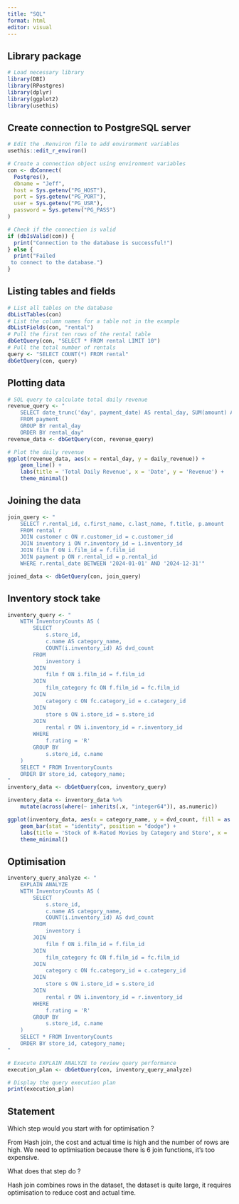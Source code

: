 ```yaml
---
title: "SQL"
format: html
editor: visual
---
```


## Library package

```r
# Load necessary library
library(DBI)
library(RPostgres)
library(dplyr)
library(ggplot2)
library(usethis)

```

## Create connection to PostgreSQL server

```r
# Edit the .Renviron file to add environment variables
usethis::edit_r_environ()

# Create a connection object using environment variables
con <- dbConnect(
  Postgres(),
  dbname = "Jeff",
  host = Sys.getenv("PG_HOST"),
  port = Sys.getenv("PG_PORT"),
  user = Sys.getenv("PG_USR"),
  password = Sys.getenv("PG_PASS")
)

# Check if the connection is valid
if (dbIsValid(con)) {
  print("Connection to the database is successful!")
} else {
  print("Failed
 to connect to the database.")
}

```

## Listing tables and fields

```r
# List all tables on the database
dbListTables(con)
# List the column names for a table not in the example
dbListFields(con, "rental")
# Pull the first ten rows of the rental table
dbGetQuery(con, "SELECT * FROM rental LIMIT 10")
# Pull the total number of rentals
query <- "SELECT COUNT(*) FROM rental"
dbGetQuery(con, query)
```

## Plotting data

```r
# SQL query to calculate total daily revenue
revenue_query <- "
    SELECT date_trunc('day', payment_date) AS rental_day, SUM(amount) AS daily_revenue
    FROM payment
    GROUP BY rental_day
    ORDER BY rental_day"
revenue_data <- dbGetQuery(con, revenue_query)

# Plot the daily revenue
ggplot(revenue_data, aes(x = rental_day, y = daily_revenue)) +
    geom_line() +
    labs(title = 'Total Daily Revenue', x = 'Date', y = 'Revenue') +
    theme_minimal()

```

## Joining the data

```r
join_query <- "
    SELECT r.rental_id, c.first_name, c.last_name, f.title, p.amount
    FROM rental r
    JOIN customer c ON r.customer_id = c.customer_id
    JOIN inventory i ON r.inventory_id = i.inventory_id
    JOIN film f ON i.film_id = f.film_id
    JOIN payment p ON r.rental_id = p.rental_id
    WHERE r.rental_date BETWEEN '2024-01-01' AND '2024-12-31'"

joined_data <- dbGetQuery(con, join_query)

```

## Inventory stock take

```r
inventory_query <- "
    WITH InventoryCounts AS (
        SELECT
            s.store_id,
            c.name AS category_name,
            COUNT(i.inventory_id) AS dvd_count
        FROM
            inventory i
        JOIN
            film f ON i.film_id = f.film_id
        JOIN
            film_category fc ON f.film_id = fc.film_id
        JOIN
            category c ON fc.category_id = c.category_id
        JOIN
            store s ON i.store_id = s.store_id
        JOIN
            rental r ON i.inventory_id = r.inventory_id
        WHERE
            f.rating = 'R'
        GROUP BY
            s.store_id, c.name
    )
    SELECT * FROM InventoryCounts
    ORDER BY store_id, category_name;
"
inventory_data <- dbGetQuery(con, inventory_query)

inventory_data <- inventory_data %>%
    mutate(across(where(~ inherits(.x, "integer64")), as.numeric))

ggplot(inventory_data, aes(x = category_name, y = dvd_count, fill = as.factor(store_id))) +
    geom_bar(stat = "identity", position = "dodge") +
    labs(title = 'Stock of R-Rated Movies by Category and Store', x = 'Movie Category', y = 'Number of DVDs') +
    theme_minimal()
```

## Optimisation

```r
inventory_query_analyze <- "
    EXPLAIN ANALYZE
    WITH InventoryCounts AS (
        SELECT
            s.store_id,
            c.name AS category_name,
            COUNT(i.inventory_id) AS dvd_count
        FROM
            inventory i
        JOIN
            film f ON i.film_id = f.film_id
        JOIN
            film_category fc ON f.film_id = fc.film_id
        JOIN
            category c ON fc.category_id = c.category_id
        JOIN
            store s ON i.store_id = s.store_id
        JOIN
            rental r ON i.inventory_id = r.inventory_id
        WHERE
            f.rating = 'R'
        GROUP BY
            s.store_id, c.name
    )
    SELECT * FROM InventoryCounts
    ORDER BY store_id, category_name;
"

# Execute EXPLAIN ANALYZE to review query performance
execution_plan <- dbGetQuery(con, inventory_query_analyze)

# Display the query execution plan
print(execution_plan)

```

## Statement

Which step would you start with for optimisation ?

From Hash join, the cost and actual time is high and the number of rows are high. We need to optimisation because there is 6 join functions, it's too expensive.

What does that step do ?

Hash join combines rows in the dataset, the dataset is quite large, it requires optimisation to reduce cost and actual time.

```{}
```
